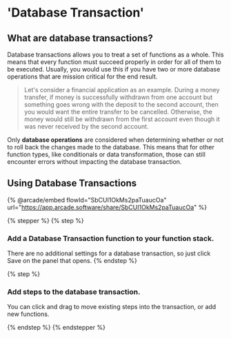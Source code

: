 # 'Database Transaction'

## What are database transactions?

Database transactions allows you to treat a set of functions as a whole. This means that every function must succeed properly in order for all of them to be executed. Usually, you would use this if you have two or more database operations that are mission critical for the end result.

> Let's consider a financial application as an example. During a money transfer, if money is successfully withdrawn from one account but something goes wrong with the deposit to the second account, then you would want the entire transfer to be cancelled. Otherwise, the money would still be withdrawn from the first account even though it was never received by the second account.

<Warning>

Only **database operations** are considered when determining whether or not to roll back the changes made to the database. This means that for other function types, like conditionals or data transformation, those can still encounter errors without impacting the database transaction.

</Warning>

## Using Database Transactions

{% @arcade/embed flowId="SbCUI1OkMs2paTuaucOa" url="https://app.arcade.software/share/SbCUI1OkMs2paTuaucOa" %}



{% stepper %}
{% step %}
### Add a Database Transaction function to your function stack.

There are no additional settings for a database transaction, so just click Save on the panel that opens.
{% endstep %}

{% step %}
### Add steps to the database transaction.

You can click and drag to move existing steps into the transaction, or add new functions.


{% endstep %}
{% endstepper %}
